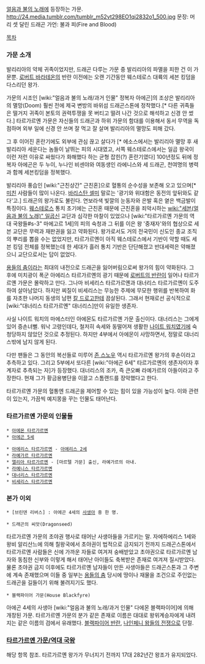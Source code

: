 [[얼음과 불의 노래]]에 등장하는 가문.
http://24.media.tumblr.com/tumblr_m52vt298EO1qi2832o1_500.jpg
문장: 머리 셋 달린 드래곤
가언: 불과 피(Fire and Blood)

[[목차]]

=== 가문 소개 ===

발리리아의 약체 귀족이었지만, 드래곤 다루는 가문 중 발리리아의 파멸을 피한 건 이 가문뿐. [[로버트 바라테온]]의 반란 이전에는 오랜 기간동안 웨스테로스 대륙의 세븐 킹덤을 다스리던 왕가. 

가문의 시조인 [wiki:"얼음과 불의 노래/과거 인물" 정복자 아에곤]의 조상은 발리리아의 멸망(Doom) 훨씬 전에 제국 변방의 바위섬 드래곤스톤에 정착했다.[* 다른 귀족들은 떨거지 귀족이 본토의 권력투쟁을 못 버티고 떨려 나간 것으로 해석하고 신경 안 썼다.] 타르가르옌 가문은 자신들의 드래곤과 하위 가문의 함대를 이용해서 동서 무역을 독점하며 외부 일에 신경 안 쓰며 잘 먹고 잘 살며 발리리아의 멸망도 피해 갔다. 

그 후 이어진 혼란기에도 외부에 관심 끊고 살다가 [* 에소스에서는 발리리아 멸망 후 새 발리리아 세운다는 놈들이 날뛰는 피의 시대였고, 서쪽 웨스테로스에서는 일곱 왕국이 이런 저런 이유로 싸웠다가 화해했다 하는 균형 잡힌(?) 혼란기였다] 100년정도 뒤에 정복자 아에곤은 두 누이, 누나인 비센야와 여동생인 라에니스와 세 드래곤, 천여명의 병력과 함께 세븐킹덤을 정복했다.

발리리아 풍습인 [wiki:"근친상간" 근친혼]으로 혈통의 순수성을 보존해 오고 있으며[* [[광기|미친]] 사람들이 많이 나온다. [[바리스탄 셀미]] 말로는 '광기와 위대함은 동전의 앞뒤와도 같다'고.] 드래곤의 왕가로도 불린다. 연보라색 빛깔의 눈동자와 은발 혹은 옅은 백금발이 특징이다. [[웨스테로스]] 통치 초기에는 근친혼 때문에 근친혼을 죄악시하는 [[wiki:"세븐(얼음과 불의 노래)" 일곱신]] 교단과 심각한 마찰이 있었으나 [wiki:"타르가르옌 가문의 역대 국왕들#s-3" 마에고르 1세]의 피의 숙청과 그 뒤를 이은 왕 '중재자'와의 협상으로 세븐 교단은 무력과 재판권을 잃고 약화된다. 왕가로서도 거의 전국민이 신도인 종교 조직의 뿌리를 뽑을 수는 없었지만, 타르가르옌이 아직 웨스테로스에서 기반이 약할 때도 세븐 킹덤 전체를 정복했는데 한 세대가 흘러 통치 기반은 단단해졌고 반대세력은 약해졌으니 교단으로서는 답이 없었다.

[[용들의 춤]]이라는 최대의 내전으로 드래곤을 잃어버림으로써 왕가의 힘이 약화된다. 그 후에 미치광이 폭군 아에리스 타르가르옌의 광기 때문에 [[로버트의 반란]]이 일어나 타르가르옌 가문은 몰락하고 만다. 그나마 비세리스 타르가르옌과 대너리스 타르가르옌이 도주하여 살아남았다. 하지만 찌질이 비세리스는 무능한 주제에 무모한 행위를 반복하여 화를 자초한 나머지 동생의 남편 [[칼 드로고]]한테 끔살된다. 그래서 현재로선 공식적으로 [wiki:"대너리스 타르가르옌" 대너리스]만이 유일한 생존자.

사실 나이트 워치의 마에스터인 아에몬도 타르가르옌 가문 출신이다. 대너리스는 그에게 있어 증손녀뻘. 워낙 고령인데다, 철저히 속세와 동떨어져 생활한 [[나이트 워치]]였기에 숙청당하지 않았던 것으로 추정된다. 하지만 4부에서 아에몬이 사망하면서, 정말로 대너리스밖에 남지 않게 된다.

다만 팬들은 그 동안의 복선들로 미루어 [[존 스노우]] 역시 타르가르옌 왕가의 후손이라고 추측하고 있다. 그리고 5부에서 또다른 [wiki:"아에곤 6세" 타르가르옌의 생존자이자 후계자로 추측되는 자]가 등장했다. 대너리스의 조카, 즉 큰오빠 라예가르의 아들이라고 주장한다. 현재 그가 황금용병단을 이끌고 스톰랜드를 장악했다고 한다.

타르가르옌 가문의 혈통엔 드래곤을 제어할 수 있는 힘이 있을 가능성이 높다. 이와 관련이 있는지, 가끔씩 예지몽을 꾸는 인물도 태어난다.

=== 타르가르옌 가문의 인물들 ===


 * [[아에몬 타르가르옌]]
 * [[아에곤 5세]] 

 * [[아에리스 타르가르옌]] - [[아에리스 2세]]
 * [[라예가르 타르가르옌]]
 * [[엘리아 타르가르옌]] - [마르텔 가문] 출신, 라예가르의 아내.
 * [[라예니스 타르가르옌]]
 * [[대너리스 타르가르옌]]
 * [[비세리스 타르가르옌]]

=== 본가 이외 ===

 * [브린덴 리버스] : 아에곤 4세의 [[사생아]] 중 한 명.

 * 드래곤의 씨앗(Dragonseed)
타르가르옌 가문의 초야권 행사로 태어난 사생아들을 가르키는 말. 자에하에리스 1세와 왕비 알리산느에 의해 칠왕국에서 초야권이 법적으로 금지되기 전까지 드래곤스톤에서 타르가르옌 사람들은 신에 가까운 자들로 여겨져 숭배받았고 초야권으로 타르가르옌 남자와 동침한 신부와 이렇게 해서 태어난 아이들도 축복받은 존재로 여겨져 질시받았다. 물론 초야권 금지 이후에도 타르가르옌 남자들이 만든 사생아들은 드래곤스톤과 그 주변에 계속 존재했으며 이들 중 일부는 [[용들의 춤]] 당시에 땅이나 재물을 조건으로 주인없는 드래곤을 길들이기 위해 불려지기도 했다.

 * 블랙파이어 가문(House Blackfyre)
아에곤 4세의 사생아  [wiki:"얼음과 불의 노래/과거 인물" 다에몬 블랙파이어]에 의해 개창된 가문. 타르가르옌 가문의 분가 같은 존재로 이름은 대대로 왕위계승자에게 내려지는 같은 이름의 검에서 유래했다. [[블랙파이어 반란]], [[나인페니 왕들의 전쟁]]으로 단절.

=== [[타르가르옌 가문/역대 국왕]] ===
해당 항목 참조.
타르가르옌 왕가가 무너지기 전까지 17대 282년간 왕조가 유지되었다.

